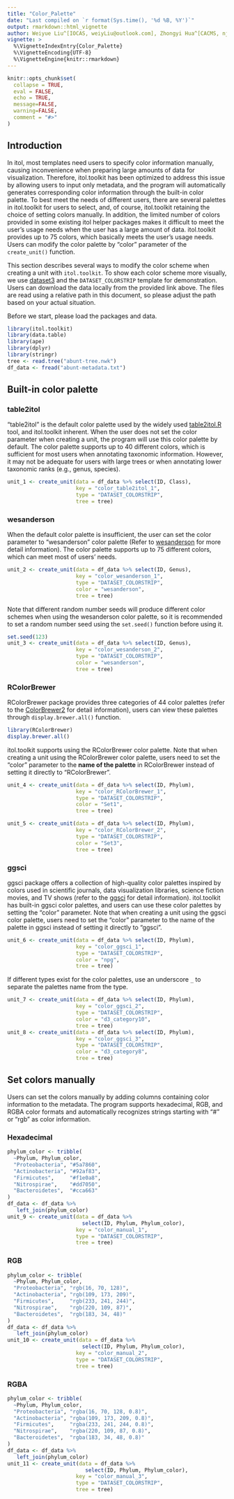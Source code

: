 ---
title: "Color_Palette"
date: "Last compiled on `r format(Sys.time(), '%d %B, %Y')`"
output: rmarkdown::html_vignette
author: Weiyue Liu^[IOCAS, weiyLiu@outlook.com], Zhongyi Hua^[CACMS, njbxhzy@hotmail.com], Tong Zhou^[IOCAS, tongzhou2017@gmail.com]
vignette: >
  %\VignetteIndexEntry{Color_Palette}
  %\VignetteEncoding{UTF-8}
  %\VignetteEngine{knitr::rmarkdown}
---

```{r, include = FALSE}
knitr::opts_chunk$set(
  collapse = TRUE,
  eval = FALSE,
  echo = TRUE,
  message=FALSE,
  warning=FALSE,
  comment = "#>"
)
```

## Introduction
In itol, most templates need users to specify color information manually, causing inconvenience when preparing large amounts of data for visualization. Therefore, itol.toolkit has been optimized to address this issue by allowing users to input only metadata, and the program will automatically generates corresponding color information through the built-in color palette. To best meet the needs of different users, there are several palettes in itol.toolkit for users to select, and, of course, itol.toolkit retaining the choice of setting colors manually. In addition, the limited number of colors provided in some existing itol helper packages makes it difficult to meet the user's usage needs when the user has a large amount of data. itol.toolkit provides up to 75 colors, which basically meets the user's usage needs. Users can modify the color palette by "color" parameter of the `create_unit()` function.

This section describes several ways to modify the color scheme when creating a unit with `itol.toolkit`. To show each color scheme more visually, we use [dataset3](https://github.com/TongZhou2017/itol.toolkit/tree/master/inst/extdata/dataset3) and the `DATASET_COLORSTRIP` template for demonstration. Users can download the data locally from the provided link above. The files are read using a relative path in this document, so please adjust the path based on your actual situation.

Before we start, please load the packages and data.
```{r load packages and data}
library(itol.toolkit)
library(data.table)
library(ape)
library(dplyr)
library(stringr)
tree <- read.tree("abunt-tree.nwk")
df_data <- fread("abunt-metadata.txt")
```

## Built-in color palette

### table2itol
"table2itol" is the default color palette used by the widely used [table2itol.R](https://github.com/mgoeker/table2itol) tool, and itol.toolkit inherent. When the user does not set the color parameter when creating a unit, the program will use this color palette by default. The color palette supports up to 40 different colors, which is sufficient for most users when annotating taxonomic information. However, it may not be adequate for users with large trees or when annotating lower taxonomic ranks (e.g., genus, species).
```{r table2itol}
unit_1 <- create_unit(data = df_data %>% select(ID, Class), 
                      key = "color_table2itol_1",
                      type = "DATASET_COLORSTRIP",
                      tree = tree)
```

### wesanderson
When the default color palette is insufficient, the user can set the color parameter to "wesanderson" color palette (Refer to [wesanderson](https://github.com/karthik/wesanderson) for more detail information). The color palette supports up to 75 different colors, which can meet most of users' needs.
```{r wesanderson1}
unit_2 <- create_unit(data = df_data %>% select(ID, Genus), 
                      key = "color_wesanderson_1",
                      type = "DATASET_COLORSTRIP",
                      color = "wesanderson",
                      tree = tree)
```
Note that different random number seeds will produce different color schemes when using the wesanderson color palette, so it is recommended to set a random number seed using the `set.seed()` function before using it.
```{r wesanderson2}
set.seed(123)
unit_3 <- create_unit(data = df_data %>% select(ID, Genus), 
                      key = "color_wesanderson_2",
                      type = "DATASET_COLORSTRIP",
                      color = "wesanderson",
                      tree = tree)
```

### RColorBrewer
RColorBrewer package provides three categories of 44 color palettes (refer to the  [ColorBrewer2](http://ColorBrewer2.org) for detail information), users can view these palettes through `display.brewer.all()` function.
```{r rcolorbrewer disply}
library(RColorBrewer)
display.brewer.all()
```
itol.toolkit supports using the RColorBrewer color palette. Note that when creating a unit using the RColorBrewer color palette, users need to set the "color" parameter to the **name of the palette** in RColorBrewer instead of setting it directly to "RColorBrewer".
```{r rcolorbrewer}
unit_4 <- create_unit(data = df_data %>% select(ID, Phylum), 
                      key = "color_RColorBrewer_1",
                      type = "DATASET_COLORSTRIP",
                      color = "Set1",
                      tree = tree)

unit_5 <- create_unit(data = df_data %>% select(ID, Phylum), 
                      key = "color_RColorBrewer_2",
                      type = "DATASET_COLORSTRIP",
                      color = "Set3",
                      tree = tree)
```

### ggsci
ggsci package offers a collection of high-quality color palettes inspired by colors used in scientific journals, data visualization libraries, science fiction movies, and TV shows (refer to the  [ggsci](https://nanx.me/ggsci/articles/ggsci.html) for detail information). itol.toolkit has built-in ggsci color palettes, and users can use these color palettes by setting the "color" parameter. Note that when creating a unit using the ggsci color palette, users need to set the "color" parameter to the name of the palette in ggsci instead of setting it directly to "ggsci".
```{r ggsci1}
unit_6 <- create_unit(data = df_data %>% select(ID, Phylum), 
                      key = "color_ggsci_1",
                      type = "DATASET_COLORSTRIP",
                      color = "npg",
                      tree = tree)
```
If different types exist for the color palettes, use an underscore `_` to separate the palettes name from the type.
```{r ggsci2}
unit_7 <- create_unit(data = df_data %>% select(ID, Phylum), 
                      key = "color_ggsci_2",
                      type = "DATASET_COLORSTRIP",
                      color = "d3_category10",
                      tree = tree)
unit_8 <- create_unit(data = df_data %>% select(ID, Phylum), 
                      key = "color_ggsci_3",
                      type = "DATASET_COLORSTRIP",
                      color = "d3_category8",
                      tree = tree)
```

## Set colors manually
Users can set the colors manually by adding columns containing color information to the metadata. The program supports hexadecimal, RGB, and RGBA color formats and automatically recognizes strings starting with "#" or "rgb" as color information.

### Hexadecimal
```{r color_manual hexadecimal}

phylum_color <- tribble(
  ~Phylum, Phylum_color,
  "Proteobacteria", "#5a7860",
  "Actinobacteria", "#92af83",
  "Firmicutes",     "#f1e0a8",
  "Nitrospirae",    "#dd7050",
  "Bacteroidetes",  "#cca663"
)
df_data <- df_data %>%
   left_join(phylum_color)
unit_9 <- create_unit(data = df_data %>% 
                        select(ID, Phylum, Phylum_color), 
                      key = "color_manual_1",
                      type = "DATASET_COLORSTRIP",
                      tree = tree)
```

### RGB
```{r color_manual rgb}
phylum_color <- tribble(
  ~Phylum, Phylum_color,
  "Proteobacteria", "rgb(16, 70, 128)",
  "Actinobacteria", "rgb(109, 173, 209)",
  "Firmicutes",     "rgb(233, 241, 244)",
  "Nitrospirae",    "rgb(220, 109, 87)",
  "Bacteroidetes",  "rgb(183, 34, 48)"
)
df_data <- df_data %>%
   left_join(phylum_color)
unit_10 <- create_unit(data = df_data %>% 
                        select(ID, Phylum, Phylum_color), 
                      key = "color_manual_2",
                      type = "DATASET_COLORSTRIP",
                      tree = tree)
```

### RGBA
```{r color_manual rgba}
phylum_color <- tribble(
  ~Phylum, Phylum_color,
  "Proteobacteria", "rgba(16, 70, 128, 0.8)",
  "Actinobacteria", "rgba(109, 173, 209, 0.8)",
  "Firmicutes",     "rgba(233, 241, 244, 0.8)",
  "Nitrospirae",    "rgba(220, 109, 87, 0.8)",
  "Bacteroidetes",  "rgba(183, 34, 48, 0.8)"
)
df_data <- df_data %>%
   left_join(phylum_color)
unit_11 <- create_unit(data = df_data %>% 
                         select(ID, Phylum, Phylum_color), 
                      key = "color_manual_3",
                      type = "DATASET_COLORSTRIP",
                      tree = tree)
```